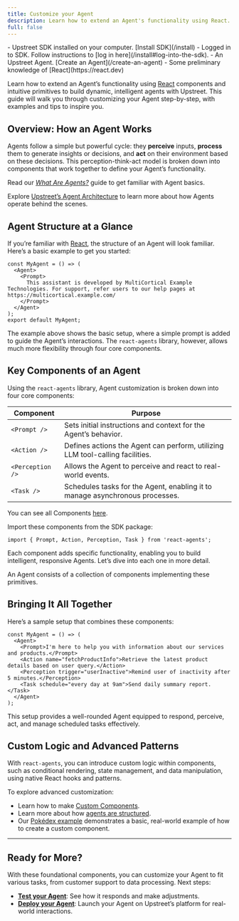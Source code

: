 ```yaml
---
title: Customize your Agent
description: Learn how to extend an Agent's functionality using React.
full: false
---
```

 
 

<Accordions>
  <Accordion title="🟢 Prerequisites">
    - Upstreet SDK installed on your computer. [Install SDK](/install)
    - Logged in to SDK. Follow instructions to [log in here](/install#log-into-the-sdk).
    - An Upstreet Agent. [Create an Agent](/create-an-agent)
    - Some preliminary knowledge of [React](https://react.dev)
  </Accordion>
</Accordions>

Learn how to extend an Agent’s functionality using [React](https://react.dev) components and intuitive primitives to build dynamic, intelligent agents with Upstreet. This guide will walk you through customizing your Agent step-by-step, with examples and tips to inspire you.

## Overview: How an Agent Works

Agents follow a simple but powerful cycle: they **perceive** inputs, **process** them to generate insights or decisions, and **act** on their environment based on these decisions. This perception-think-act model is broken down into components that work together to define your Agent’s functionality.

Read our [*What Are Agents?*](/concepts/what-are-agents) guide to get familiar with Agent basics.

Explore [Upstreet’s Agent Architecture](/concepts/agents-sdk/architecture) to learn more about how Agents operate behind the scenes.

## Agent Structure at a Glance

If you’re familiar with [React](https://react.dev), the structure of an Agent will look familiar. Here’s a basic example to get you started:

```tsx
const MyAgent = () => (
  <Agent>
    <Prompt>
      This assistant is developed by MultiCortical Example Technologies. For support, refer users to our help pages at https://multicortical.example.com/
    </Prompt>
  </Agent>
);
export default MyAgent;
```

The example above shows the basic setup, where a simple prompt is added to guide the Agent’s interactions. The `react-agents` library, however, allows much more flexibility through four core components.
## Key Components of an Agent

Using the `react-agents` library, Agent customization is broken down into four core components:

| Component      | Purpose                                                        |
| -------------- | -------------------------------------------------------------- |
| `<Prompt />`   | Sets initial instructions and context for the Agent’s behavior. |
| `<Action />`   | Defines actions the Agent can perform, utilizing LLM tool-calling facilities. |
| `<Perception />` | Allows the Agent to perceive and react to real-world events.    |
| `<Task />`     | Schedules tasks for the Agent, enabling it to manage asynchronous processes.  |

You can see all Components [here](/api/components).

Import these components from the SDK package:

```tsx
import { Prompt, Action, Perception, Task } from 'react-agents';
```

Each component adds specific functionality, enabling you to build intelligent, responsive Agents. Let’s dive into each one in more detail.

An Agent consists of a collection of components implementing these primitives.


## Bringing It All Together

Here’s a sample setup that combines these components:

```tsx
const MyAgent = () => (
  <Agent>
    <Prompt>I'm here to help you with information about our services and products.</Prompt>
    <Action name="fetchProductInfo">Retrieve the latest product details based on user query.</Action>
    <Perception trigger="userInactive">Remind user of inactivity after 5 minutes.</Perception>
    <Task schedule="every day at 9am">Send daily summary report.</Task>
  </Agent>
);
```

This setup provides a well-rounded Agent equipped to respond, perceive, act, and manage scheduled tasks effectively.

## Custom Logic and Advanced Patterns

With `react-agents`, you can introduce custom logic within components, such as conditional rendering, state management, and data manipulation, using native React hooks and patterns.

To explore advanced customization:
- Learn how to make [Custom Components](/concepts/agents-sdk/agent-structure).
- Learn more about how [agents are structured](/concepts/agents-sdk/agent-structure).
- Our [Pokédex example](/examples/informative-agent) demonstrates a basic, real-world example of how to create a custom component.

---

## Ready for More?

With these foundational components, you can customize your Agent to fit various tasks, from customer support to data processing. Next steps:
- **[Test your Agent](/test-your-agent)**: See how it responds and make adjustments.
- **[Deploy your Agent](/deploy-your-agent)**: Launch your Agent on Upstreet’s platform for real-world interactions.